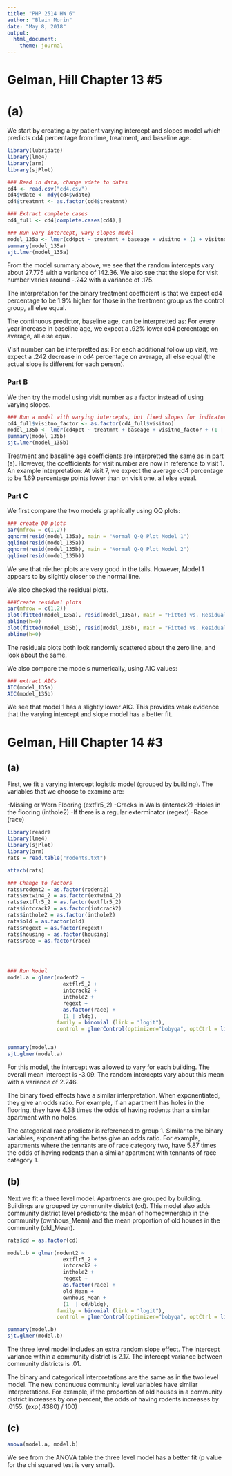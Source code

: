 ```yaml
---
title: "PHP 2514 HW 6"
author: "Blain Morin"
date: "May 8, 2018"
output: 
  html_document:
    theme: journal
---
```


# Gelman, Hill Chapter 13 #5

# (a)

We start by creating a by patient varying intercept and slopes model which predicts cd4 percentage from time, treatment, and baseline age. 

```r
library(lubridate)
library(lme4)
library(arm)
library(sjPlot)

### Read in data, change vdate to dates
cd4 <- read.csv("cd4.csv")
cd4$vdate <- mdy(cd4$vdate)
cd4$treatmnt <- as.factor(cd4$treatmnt)

### Extract complete cases
cd4_full <- cd4[complete.cases(cd4),]

### Run vary intercept, vary slopes model
model_135a <- lmer(cd4pct ~ treatmnt + baseage + visitno + (1 + visitno|newpid), data = cd4_full)
summary(model_135a)
sjt.lmer(model_135a)

```

From the model summary above, we see that the random intercepts vary about 27.775 with a variance of 142.36. We also see that the slope for visit number varies around -.242 with a variance of .175. 

The interpretation for the binary treatment coefficient is that we expect cd4 percentage to be 1.9% higher for those in the treatment group vs the control group, all else equal. 

The continuous predictor, baseline age, can be interpretted as: For every year increase in baseline age, we expect a .92% lower cd4 percentage on average, all else equal.

Visit number can be interpretted as: For each additional follow up visit, we expect a .242 decrease in cd4 percentage on average, all else equal (the actual slope is different for each person). 

### Part B

We then try the model using visit number as a factor instead of using varying slopes. 

```r

### Run a model with varying intercepts, but fixed slopes for indicators for visit number
cd4_full$visitno_factor <- as.factor(cd4_full$visitno)
model_135b <- lmer(cd4pct ~ treatmnt + baseage + visitno_factor + (1 | newpid), data = cd4_full)
summary(model_135b)
sjt.lmer(model_135b)

```

Treatment and baseline age coefficients are interpretted the same as in part (a). However, the coefficients for visit number are now in reference to visit 1. An example interpretation: At visit 7, we expect the average cd4 percentage to be 1.69 percentage points lower than on visit one, all else equal. 

### Part C

We first compare the two models graphically using QQ plots:

```r
### create QQ plots
par(mfrow = c(1,2))
qqnorm(resid(model_135a), main = "Normal Q-Q Plot Model 1")
qqline(resid(model_135a))
qqnorm(resid(model_135b), main = "Normal Q-Q Plot Model 2")
qqline(resid(model_135b))

```

We see that niether plots are very good in the tails. However, Model 1 appears to by slightly closer to the normal line. 


We alco checked the residual plots.

```r

###Create residual plots
par(mfrow = c(1,2))
plot(fitted(model_135a), resid(model_135a), main = "Fitted vs. Residuals for Model 1", xlab = "Fitted Values", ylab = "Residual Values")
abline(h=0)
plot(fitted(model_135b), resid(model_135b), main = "Fitted vs. Residuals for Model 2", xlab = "Fitted Values", ylab = "Residual Values")
abline(h=0)


```

The residuals plots both look randomly scattered about the zero line, and look about the same. 


We also compare the models numerically, using AIC values:

```r
### extract AICs
AIC(model_135a)
AIC(model_135b)

```

We see that model 1 has a slightly lower AIC. This provides weak evidence that the varying intercept and slope model has a better fit.  

# Gelman, Hill Chapter 14 #3 

## (a)

First, we fit a varying intercept logistic model (grouped by building). The variables that we choose to examine are:

-Missing or Worn Flooring (extflr5_2)
-Cracks in Walls (intcrack2)
-Holes in the flooring (inthole2)
-If there is a regular exterminator (regext)
-Race (race)


```r

library(readr)
library(lme4)
library(sjPlot)
library(arm)
rats = read.table("rodents.txt")

attach(rats)

### Change to factors
rats$rodent2 = as.factor(rodent2)
rats$extwin4_2 = as.factor(extwin4_2)
rats$extflr5_2 = as.factor(extflr5_2)
rats$intcrack2 = as.factor(intcrack2)
rats$inthole2 = as.factor(inthole2)
rats$old = as.factor(old)
rats$regext = as.factor(regext)
rats$housing = as.factor(housing)
rats$race = as.factor(race)




### Run Model
model.a = glmer(rodent2 ~ 
                  extflr5_2 +
                  intcrack2 +
                  inthole2 +
                  regext +
                  as.factor(race) + 
                  (1 | bldg),
                family = binomial (link = "logit"), 
                control = glmerControl(optimizer="bobyqa", optCtrl = list(maxfun = 10000000)))


summary(model.a)
sjt.glmer(model.a)


```

For this model, the intercept was allowed to vary for each building. The overall mean intercept is -3.09. The random intercepts vary about this mean with a variance of 2.246.

The binary fixed effects have a similar interpretation. When exponentiated, they give an odds ratio. For example, If an apartment has holes in the flooring, they have 4.38 times the odds of having rodents than a similar apartment with no holes. 

The categorical race predictor is referenced to group 1. Similar to the binary variables, exponentiating the betas give an odds ratio. For example, apartments where the tennants are of race category two, have 5.87 times the odds of having rodents than a similar apartment with tennants of race category 1. 

## (b)

Next we fit a three level model. Apartments are grouped by building. Buildings are grouped by community district (cd).
This model also adds community district level predictors: the mean of homeownership in the community (ownhous_Mean) and the mean proportion of old houses in the community (old_Mean).

```r

rats$cd = as.factor(cd)

model.b = glmer(rodent2 ~ 
                  extflr5_2 +
                  intcrack2 +
                  inthole2 +
                  regext +
                  as.factor(race) +
                  old_Mean +
                  ownhous_Mean +
                  (1  | cd/bldg),
                family = binomial (link = "logit"),
                control = glmerControl(optimizer="bobyqa", optCtrl = list(maxfun = 10000000)))

summary(model.b)
sjt.glmer(model.b)

```

The three level model includes an extra random slope effect. The intercept variance within a community district is 2.17. The intercept variance between community districts is .01.

The binary and categorical interpretations are the same as in the two level model. The new continuous community level variables have similar interpretations. For example, if the proportion of old houses in a community district increases by one percent, the odds of having rodents increases by .0155. (exp(.4380) / 100)

## (c)

```r

anova(model.a, model.b)

```

 We see from the ANOVA table the three level model has a better fit (p value for the chi squared test is very small).  
